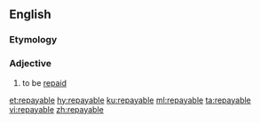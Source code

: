 ==English==

===Etymology===
{{suffix|repay|able}}

===Adjective===
{{en-adj|-}}

# {{context|business|of a debt|lang=en}} to be [[repaid]]

[[et:repayable]]
[[hy:repayable]]
[[ku:repayable]]
[[ml:repayable]]
[[ta:repayable]]
[[vi:repayable]]
[[zh:repayable]]